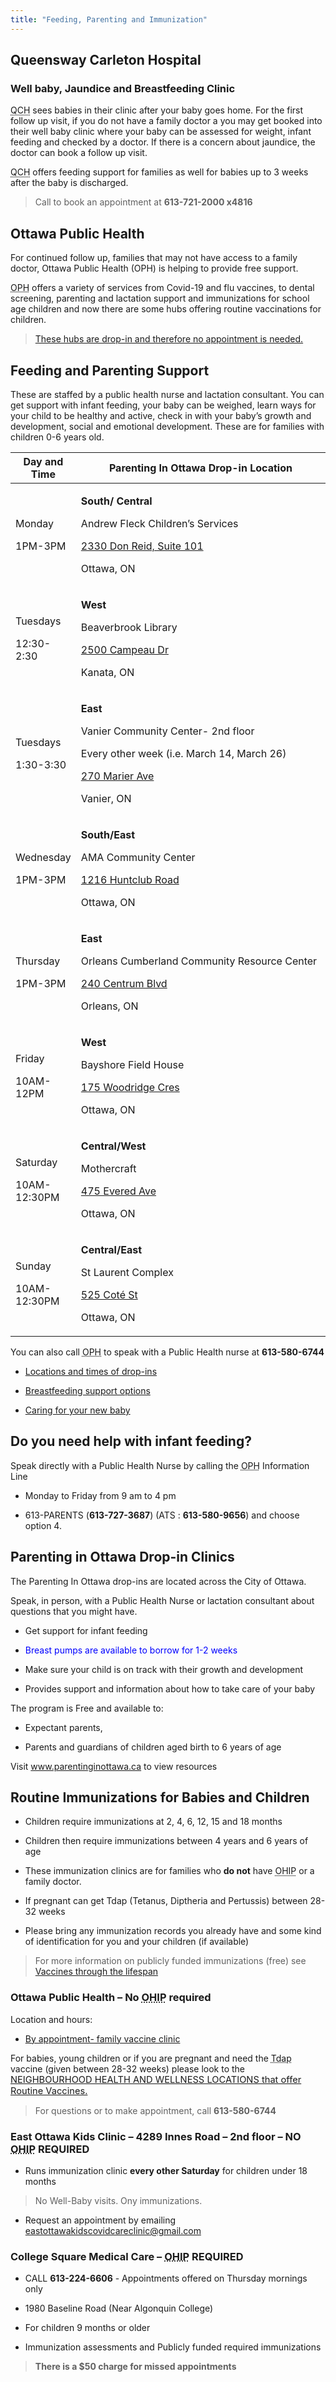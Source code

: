 ---
title: "Feeding, Parenting and Immunization"
---

## Queensway Carleton Hospital

### Well baby, Jaundice and Breastfeeding Clinic

<abbr title="Queensway Carleton Hospital">QCH</abbr> sees babies in their clinic after your baby goes home. For the first follow up visit, if you do not have a family doctor a you may get booked into their well baby clinic where your baby can be assessed for weight, infant feeding and checked by a doctor. If there is a concern about jaundice, the doctor can book a follow up visit.

<abbr title="Queensway Carleton Hospital">QCH</abbr> offers feeding support for families as well for babies up to 3 weeks after the baby is discharged.

> Call to book an appointment at **613-721-2000 x4816**

## Ottawa Public Health

For continued follow up, families that may not have access to a family doctor, Ottawa Public Health (OPH) is helping to provide free support.

<abbr title="Ottawa Public Health">OPH</abbr> offers a variety of services from Covid-19 and flu vaccines, to dental screening, parenting and lactation support and immunizations for school age children and now there are some hubs offering routine vaccinations for children.

> [These hubs are drop-in and therefore no appointment is needed.](https://www.ottawapublichealth.ca/en/public-health-topics/neighbourhood-health-and-wellness-hubs.aspx) 

## Feeding and Parenting Support

These are staffed by a public health nurse and lactation consultant. You can get support with infant feeding, your baby can be weighed, learn ways for your child to be healthy and active, check in with your baby's growth and development, social and emotional development. These are for families with children 0-6 years old.

+---------------+--------------------------------------------------------------------------------------------------------+
| Day and Time  | Parenting In Ottawa Drop-in Location                                                                   |
+===============+========================================================================================================+
| Monday        | **South/ Central**                                                                                     |
|               |                                                                                                        |
| 1PM-3PM       | Andrew Fleck Children's Services                                                                       |
|               |                                                                                                        |
|               | [2330 Don Reid, Suite 101](https://goo.gl/maps/6uaF3poEiwPf85TMA?coh=178573&entry=tt){target="_blank"} |
|               |                                                                                                        |
|               | Ottawa, ON                                                                                             |
+---------------+--------------------------------------------------------------------------------------------------------+
| Tuesdays      | **West**                                                                                               |
|               |                                                                                                        |
| 12:30-2:30    | Beaverbrook Library                                                                                    |
|               |                                                                                                        |
|               | [2500 Campeau Dr](https://goo.gl/maps/ihbwo3C2TwgikT71A?coh=178573&entry=tt){target="_blank"}          |
|               |                                                                                                        |
|               | Kanata, ON                                                                                             |
+---------------+--------------------------------------------------------------------------------------------------------+
| Tuesdays      | **East**                                                                                               |
|               |                                                                                                        |
| 1:30-3:30     | Vanier Community Center- 2nd floor                                                                     |
|               |                                                                                                        |
|               | Every other week (i.e. March 14, March 26)                                                             |
|               |                                                                                                        |
|               | [270 Marier Ave](https://goo.gl/maps/ZQKUxUhomoKvwjnp9?coh=178573&entry=tt){target="_blank"}           |
|               |                                                                                                        |
|               | Vanier, ON                                                                                             |
+---------------+--------------------------------------------------------------------------------------------------------+
| Wednesday     | **South/East**                                                                                         |
|               |                                                                                                        |
| 1PM-3PM       | AMA Community Center                                                                                   |
|               |                                                                                                        |
|               | [1216 Huntclub Road](https://goo.gl/maps/JjR8qCSe8X2Ue3rW6?coh=178573&entry=tt){target="_blank"}       |
|               |                                                                                                        |
|               | Ottawa, ON                                                                                             |
+---------------+--------------------------------------------------------------------------------------------------------+
| Thursday      | **East**                                                                                               |
|               |                                                                                                        |
| 1PM-3PM       | Orleans Cumberland Community Resource Center                                                           |
|               |                                                                                                        |
|               | [240 Centrum Blvd](https://goo.gl/maps/AGfbCP1VY3jXDfbp6?coh=178573&entry=tt){target="_blank"}         |
|               |                                                                                                        |
|               | Orleans, ON                                                                                            |
+---------------+--------------------------------------------------------------------------------------------------------+
| Friday        | **West**                                                                                               |
|               |                                                                                                        |
| 10AM-12PM     | Bayshore Field House                                                                                   |
|               |                                                                                                        |
|               | [175 Woodridge Cres](https://goo.gl/maps/spJpYP35Y3UvGj4Z7?coh=178573&entry=tt){target="_blank"}       |
|               |                                                                                                        |
|               | Ottawa, ON                                                                                             |
+---------------+--------------------------------------------------------------------------------------------------------+
| Saturday      | **Central/West**                                                                                       |
|               |                                                                                                        |
| 10AM-12:30PM  | Mothercraft                                                                                            |
|               |                                                                                                        |
|               | [475 Evered Ave](https://goo.gl/maps/NhEoH3SLKKg5kakG6?coh=178573&entry=tt){target="_blank"}           |
|               |                                                                                                        |
|               | Ottawa, ON                                                                                             |
+---------------+--------------------------------------------------------------------------------------------------------+
| Sunday        | **Central/East**                                                                                       |
|               |                                                                                                        |
| 10AM-12:30PM  | St Laurent Complex                                                                                     |
|               |                                                                                                        |
|               | [525 Coté St](https://goo.gl/maps/WuziBtC3GGCmgYPB8?coh=178573&entry=tt){target="_blank"}              |
|               |                                                                                                        |
|               | Ottawa, ON                                                                                             |
+---------------+--------------------------------------------------------------------------------------------------------+

You can also call <abbr title="Ottawa Public Health">OPH</abbr> to speak with a Public Health nurse at **613-580-6744**

-   [Locations and times of drop-ins](https://calendars.ottawapublichealth.ca/PIODropIns/Week){target="_blank"}

-   [Breastfeeding support options](https://www.parentinginottawa.ca/en/breastfeeding/breastfeeding-resources-in-ottawa.aspx){target="_blank"}

-   [Caring for your new baby](https://www.parentinginottawa.ca/en/babies-and-toddlers/Life-with-a-new-baby.aspx){target="_blank"}

## Do you need help with infant feeding?

Speak directly with a Public Health Nurse by calling the <abbr title="Ottawa Public Health">OPH</abbr> Information Line

-   Monday to Friday from 9 am to 4 pm

-   613-PARENTS (**613-727-3687**) (ATS : **613-580-9656**) and choose option 4.

## Parenting in Ottawa Drop-in Clinics

The Parenting In Ottawa drop-ins are located across the City of Ottawa.

Speak, in person, with a Public Health Nurse or lactation consultant about questions that you might have.

-   Get support for infant feeding

-  <span style="color: blue;">Breast pumps are available to borrow for 1-2 weeks</span>

-   Make sure your child is on track with their growth and development

-   Provides support and information about how to take care of your baby

The program is Free and available to:

-   Expectant parents,

-   Parents and guardians of children aged birth to 6 years of age

Visit [www.parentinginottawa.ca](https://calendars.ottawapublichealth.ca/PIODropIns/Week?Breastfeeding%20and%20Parenting%20Support%20Drop-Ins=Parenting%20in%20Ottawa%20Drop-Ins%20(Breastfeeding%20and%20parenting%20support%20for%20parents%20of%20children%20from%20birth%20to%206%20years)&){target="_blank"} to view resources

## Routine Immunizations for Babies and Children

-   Children require immunizations at 2, 4, 6, 12, 15 and 18 months

-   Children then require immunizations between 4 years and 6 years of age

-   These immunization clinics are for families who **do not** have <abbr title="Ontario Health Insurance Plan">OHIP</abbr> or a family doctor.

-   If pregnant can get Tdap (Tetanus, Diptheria and Pertussis) between 28-32 weeks

-   Please bring any immunization records you already have and some kind of identification for you and your children (if available)

> For more information on publicly funded immunizations (free) see [Vaccines through the lifespan](https://www.health.gov.on.ca/en/pro/programs/immunization/docs/immunization_poster_lifespan.pdf){target="_blank"}

### Ottawa Public Health -- No <abbr title="Ontario Health Insurance Plan">OHIP</abbr> required

Location and hours:

-   [By appointment- family vaccine clinic](https://reservation.frontdesksuite.ca/oph/routinecommunity/Home/Index?Culture=en&PageId=a5d911ef-1a96-474d-96cf-239ec39c0da6&ShouldStartReserveTimeFlow=False&ButtonId=00000000-0000-0000-0000-000000000000){target="_blank"}

For babies, young children or if you are pregnant and need the <abbr title="Tetanus, Diptheria and Pertussis">Tdap</abbr> vaccine (given between 28-32 weeks) please look to the [NEIGHBOURHOOD HEALTH AND WELLNESS LOCATIONS that offer Routine Vaccines.](#0){target="_blank" style="font-size: 11pt;"}

> For questions or to make appointment, call **613-580-6744**

### East Ottawa Kids Clinic -- 4289 Innes Road -- 2nd floor -- **NO** <abbr title="Ontario Health Insurance Plan">OHIP</abbr> REQUIRED

-   Runs immunization clinic **every other Saturday** for children under 18 months

> No Well-Baby visits. Ony immunizations.

-   Request an appointment by emailing [eastottawakidscovidcareclinic\@gmail.com](mailto:eastottawakidscovidcareclinic@gmail.com){.email}

### College Square Medical Care -- <abbr title="Ontario Health Insurance Plan">OHIP</abbr> REQUIRED

-   CALL **613-224-6606** - Appointments offered on Thursday mornings only

-   1980 Baseline Road (Near Algonquin College)

-   For children 9 months or older

-   Immunization assessments and Publicly funded required immunizations

> **There is a \$50 charge for missed appointments**
